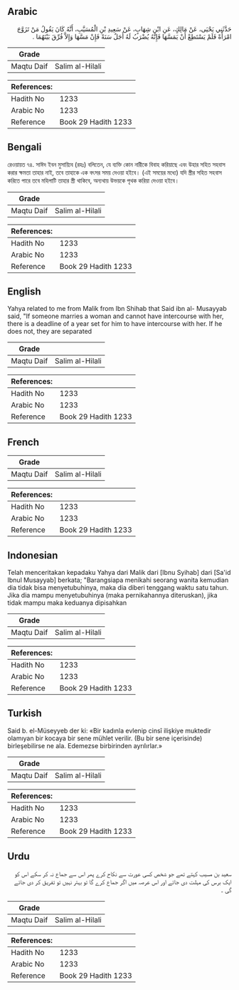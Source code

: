 ## Arabic


<div dir="rtl" lang="ar" style={{fontSize:'larger',backgroundColor:'#f8f9fa',padding:20}}>
حَدَّثَنِي يَحْيَى، عَنْ مَالِكٍ، عَنِ ابْنِ شِهَابٍ، عَنْ سَعِيدِ بْنِ الْمُسَيَّبِ، أَنَّهُ كَانَ يَقُولُ مَنْ تَزَوَّجَ امْرَأَةً فَلَمْ يَسْتَطِعْ أَنْ يَمَسَّهَا فَإِنَّهُ يُضْرَبُ لَهُ أَجَلٌ سَنَةً فَإِنْ مَسَّهَا وَإِلاَّ فُرِّقَ بَيْنَهُمَا ‏.‏
</div>
<div style={{backgroundColor:'#f8f9fa',padding:20, marginBottom: 10}}><table> <thead> <tr> <th>Grade</th> <th></th> </tr> </thead> <tbody> <tr><td>Maqtu Daif</td><td>Salim al-Hilali</td></tr></tbody></table><table> <thead> <tr> <th>References:</th> <th></th> </tr> </thead> <tbody><tr><td>Hadith No</td><td>1233</td></tr><tr><td>Arabic No</td><td>1233</td></tr><tr><td>Reference</td><td>Book 29 Hadith 1233</td></tr></tbody></table></div>

## Bengali


<div dir="ltr" lang="bn" style={{fontSize:'larger',backgroundColor:'#f8f9fa',padding:20}}>
রেওয়ায়ত ৭৪. সাঈদ ইবন মুসায়্যিব (রহঃ) বলিতেন, যে ব্যক্তি কোন নারীকে বিবাহ করিয়াছে এবং উহার সহিত সহবাস করার ক্ষমতা তাহার নাই, তবে তাহাকে এক বৎসর সময় দেওয়া হইবে। (এই সময়ের মধ্যে) যদি স্ত্রীর সহিত সহবাস করিতে পারে তবে মহিলাটি তাহার স্ত্রী থাকিবে, অন্যথায় উভয়কে পৃথক করিয়া দেওয়া হইবে।
</div>
<div style={{backgroundColor:'#f8f9fa',padding:20, marginBottom: 10}}><table> <thead> <tr> <th>Grade</th> <th></th> </tr> </thead> <tbody> <tr><td>Maqtu Daif</td><td>Salim al-Hilali</td></tr></tbody></table><table> <thead> <tr> <th>References:</th> <th></th> </tr> </thead> <tbody><tr><td>Hadith No</td><td>1233</td></tr><tr><td>Arabic No</td><td>1233</td></tr><tr><td>Reference</td><td>Book 29 Hadith 1233</td></tr></tbody></table></div>

## English


<div dir="ltr" lang="en" style={{fontSize:'larger',backgroundColor:'#f8f9fa',padding:20}}>
Yahya related to me from Malik from Ibn Shihab that Said ibn al- Musayyab said, "If someone marries a woman and cannot have intercourse with her, there is a deadline of a year set for him to have intercourse with her. If he does not, they are separated
</div>
<div style={{backgroundColor:'#f8f9fa',padding:20, marginBottom: 10}}><table> <thead> <tr> <th>Grade</th> <th></th> </tr> </thead> <tbody> <tr><td>Maqtu Daif</td><td>Salim al-Hilali</td></tr></tbody></table><table> <thead> <tr> <th>References:</th> <th></th> </tr> </thead> <tbody><tr><td>Hadith No</td><td>1233</td></tr><tr><td>Arabic No</td><td>1233</td></tr><tr><td>Reference</td><td>Book 29 Hadith 1233</td></tr></tbody></table></div>

## French


<div dir="ltr" lang="fr" style={{fontSize:'larger',backgroundColor:'#f8f9fa',padding:20}}>

</div>
<div style={{backgroundColor:'#f8f9fa',padding:20, marginBottom: 10}}><table> <thead> <tr> <th>Grade</th> <th></th> </tr> </thead> <tbody> <tr><td>Maqtu Daif</td><td>Salim al-Hilali</td></tr></tbody></table><table> <thead> <tr> <th>References:</th> <th></th> </tr> </thead> <tbody><tr><td>Hadith No</td><td>1233</td></tr><tr><td>Arabic No</td><td>1233</td></tr><tr><td>Reference</td><td>Book 29 Hadith 1233</td></tr></tbody></table></div>

## Indonesian


<div dir="ltr" lang="id" style={{fontSize:'larger',backgroundColor:'#f8f9fa',padding:20}}>
Telah menceritakan kepadaku Yahya dari Malik dari [Ibnu Syihab] dari [Sa'id Ibnul Musayyab] berkata; "Barangsiapa menikahi seorang wanita kemudian dia tidak bisa menyetubuhinya, maka dia diberi tenggang waktu satu tahun. Jika dia mampu menyetubuhinya (maka pernikahannya diteruskan), jika tidak mampu maka keduanya dipisahkan
</div>
<div style={{backgroundColor:'#f8f9fa',padding:20, marginBottom: 10}}><table> <thead> <tr> <th>Grade</th> <th></th> </tr> </thead> <tbody> <tr><td>Maqtu Daif</td><td>Salim al-Hilali</td></tr></tbody></table><table> <thead> <tr> <th>References:</th> <th></th> </tr> </thead> <tbody><tr><td>Hadith No</td><td>1233</td></tr><tr><td>Arabic No</td><td>1233</td></tr><tr><td>Reference</td><td>Book 29 Hadith 1233</td></tr></tbody></table></div>

## Turkish


<div dir="ltr" lang="tr" style={{fontSize:'larger',backgroundColor:'#f8f9fa',padding:20}}>
Said b. el-Müseyyeb der ki: «Bir kadınla evlenip cinsî ilişkiye muktedir olamıyan bir kocaya bir sene mühlet verilir. (Bu bir sene içerisinde) birleşebilirse ne ala. Edemezse birbirinden ayrılırlar.»
</div>
<div style={{backgroundColor:'#f8f9fa',padding:20, marginBottom: 10}}><table> <thead> <tr> <th>Grade</th> <th></th> </tr> </thead> <tbody> <tr><td>Maqtu Daif</td><td>Salim al-Hilali</td></tr></tbody></table><table> <thead> <tr> <th>References:</th> <th></th> </tr> </thead> <tbody><tr><td>Hadith No</td><td>1233</td></tr><tr><td>Arabic No</td><td>1233</td></tr><tr><td>Reference</td><td>Book 29 Hadith 1233</td></tr></tbody></table></div>

## Urdu


<div dir="rtl" lang="ur" style={{fontSize:'larger',backgroundColor:'#f8f9fa',padding:20}}>
سعید بن مسیب کہتے تھے جو شخص کسی عورت سے نکاح کرے پھر اس سے جماع نہ کر سکے اس کو ایک برس کی مہلت دی جائے اور اس عرصہ میں اگر جماع کرے گا تو بہتر نہیں تو تفریق کر دی جائے گی ۔
</div>
<div style={{backgroundColor:'#f8f9fa',padding:20, marginBottom: 10}}><table> <thead> <tr> <th>Grade</th> <th></th> </tr> </thead> <tbody> <tr><td>Maqtu Daif</td><td>Salim al-Hilali</td></tr></tbody></table><table> <thead> <tr> <th>References:</th> <th></th> </tr> </thead> <tbody><tr><td>Hadith No</td><td>1233</td></tr><tr><td>Arabic No</td><td>1233</td></tr><tr><td>Reference</td><td>Book 29 Hadith 1233</td></tr></tbody></table></div>